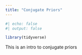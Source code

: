 ```yaml
---
title: "Conjugate Priors"
---
```


```r
#| echo: false
#| output: false

library(tidyverse)
```

This is an intro to conjugate priors

